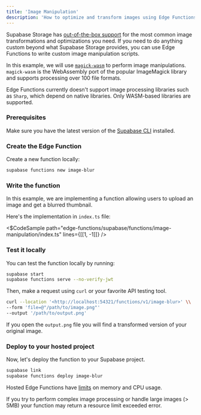 ```yaml
---
title: 'Image Manipulation'
description: 'How to optimize and transform images using Edge Functions.'
---
```


Supabase Storage has [out-of-the-box support](https://supabase.com/docs/guides/storage/serving/image-transformations?queryGroups=language&language=js) for the most common image transformations and optimizations you need.
If you need to do anything custom beyond what Supabase Storage provides, you can use Edge Functions to write custom image manipulation scripts.

In this example, we will use [`magick-wasm`](https://github.com/dlemstra/magick-wasm) to perform image manipulations. `magick-wasm` is the WebAssembly port of the popular ImageMagick library and supports processing over 100 file formats.

<Admonition type="caution">

Edge Functions currently doesn't support image processing libraries such as `Sharp`, which depend on native libraries. Only WASM-based libraries are supported.

</Admonition>

### Prerequisites

Make sure you have the latest version of the [Supabase CLI](https://supabase.com/docs/guides/cli#installation) installed.

### Create the Edge Function

Create a new function locally:

```bash
supabase functions new image-blur

```

### Write the function

In this example, we are implementing a function allowing users to upload an image and get a blurred thumbnail.

Here's the implementation in `index.ts` file:

<$CodeSample
path="edge-functions/supabase/functions/image-manipulation/index.ts"
lines={[[1, -1]]}
/>

### Test it locally

You can test the function locally by running:

```bash
supabase start
supabase functions serve --no-verify-jwt

```

Then, make a request using `curl` or your favorite API testing tool.

```bash
curl --location '<http://localhost:54321/functions/v1/image-blur>' \\
--form 'file=@"/path/to/image.png"'
--output '/path/to/output.png'

```

If you open the `output.png` file you will find a transformed version of your original image.

### Deploy to your hosted project

Now, let's deploy the function to your Supabase project.

```bash
supabase link
supabase functions deploy image-blur

```

<Admonition type="caution">

Hosted Edge Functions have [limits](https://supabase.com/docs/guides/functions/limits) on memory and CPU usage.

If you try to perform complex image processing or handle large images (> 5MB) your function may return a resource limit exceeded error.

</Admonition>
